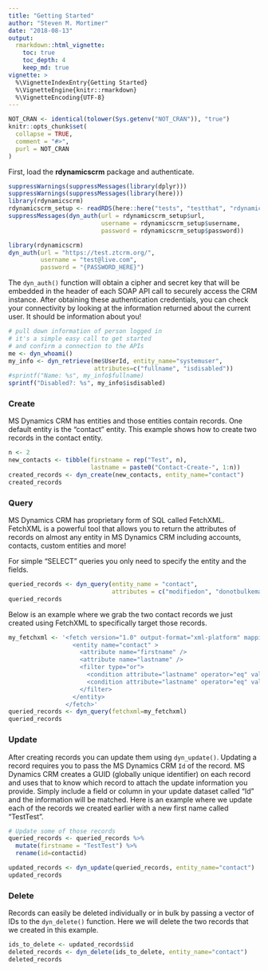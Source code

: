 ```yaml
---
title: "Getting Started"
author: "Steven M. Mortimer"
date: "2018-08-13"
output:
  rmarkdown::html_vignette:
    toc: true
    toc_depth: 4
    keep_md: true
vignette: >
  %\VignetteIndexEntry{Getting Started}
  %\VignetteEngine{knitr::rmarkdown}
  %\VignetteEncoding{UTF-8}
---
```


```r
NOT_CRAN <- identical(tolower(Sys.getenv("NOT_CRAN")), "true")
knitr::opts_chunk$set(
  collapse = TRUE,
  comment = "#>",
  purl = NOT_CRAN
)
```

First, load the **rdynamicscrm** package and authenticate.

```r
suppressWarnings(suppressMessages(library(dplyr)))
suppressWarnings(suppressMessages(library(here)))
library(rdynamicscrm)
rdynamicscrm_setup <- readRDS(here::here("tests", "testthat", "rdynamicscrm_setup.rds"))
suppressMessages(dyn_auth(url = rdynamicscrm_setup$url, 
                          username = rdynamicscrm_setup$username, 
                          password = rdynamicscrm_setup$password))
```

```r
library(rdynamicscrm)
dyn_auth(url = "https://test.ztcrm.org/",
         username = "test@live.com", 
         password = "{PASSWORD_HERE}")
```

The `dyn_auth()` function will obtain a cipher and secret key that will be embedded 
in the header of each SOAP API call to securely access the CRM instance. After obtaining 
these authentication credentials, you can check your connectivity by looking at 
the information returned about the current user. It should be information about you!

```r
# pull down information of person logged in
# it's a simple easy call to get started 
# and confirm a connection to the APIs
me <- dyn_whoami()
my_info <- dyn_retrieve(me$UserId, entity_name="systemuser", 
                        attributes=c("fullname", "isdisabled"))
#sprintf("Name: %s", my_info$fullname)
sprintf("Disabled?: %s", my_info$isdisabled)
```

### Create

MS Dynamics CRM has entities and those entities contain records. One default entity is the 
"contact" entity. This example shows how to create two records in the contact entity.

```r
n <- 2
new_contacts <- tibble(firstname = rep("Test", n),
                       lastname = paste0("Contact-Create-", 1:n))
created_records <- dyn_create(new_contacts, entity_name="contact")
created_records
```

### Query

MS Dynamics CRM has proprietary form of SQL called FetchXML. FetchXML is a powerful 
tool that allows you to return the attributes of records on almost any entity in 
MS Dynamics CRM including accounts, contacts, custom entities and more! 

For simple "SELECT" queries you only need to specify the entity and the fields.

```r
queried_records <- dyn_query(entity_name = "contact",
                             attributes = c("modifiedon", "donotbulkemail"), top=3)
queried_records
```

Below is an example where we grab the two contact records we just created using 
FetchXML to specifically target those records.

```r
my_fetchxml <- '<fetch version="1.0" output-format="xml-platform" mapping="logical" distinct="false">
                  <entity name="contact" >
                    <attribute name="firstname" />
                    <attribute name="lastname" />
                    <filter type="or">
                      <condition attribute="lastname" operator="eq" value="Contact-Create-1" />
                      <condition attribute="lastname" operator="eq" value="Contact-Create-2" />
                    </filter>
                  </entity>
                </fetch>'  
queried_records <- dyn_query(fetchxml=my_fetchxml)
queried_records
```

### Update

After creating records you can update them using `dyn_update()`. Updating a record 
requires you to pass the MS Dynamics CRM `Id` of the record. MS Dynamics CRM creates 
a GUID (globally unique identifier) on each record and uses that to know which record to 
attach the update information you provide. Simply include a field or column in your 
update dataset called "Id" and the information will be matched. Here is an example 
where we update each of the records we created earlier with a new first name 
called "TestTest".

```r
# Update some of those records
queried_records <- queried_records %>%
  mutate(firstname = "TestTest") %>% 
  rename(id=contactid)

updated_records <- dyn_update(queried_records, entity_name="contact")
updated_records
```

### Delete

Records can easily be deleted individually or in bulk by passing a vector of IDs 
to the `dyn_delete()` function. Here we will delete the two records that we created 
in this example.

```r
ids_to_delete <- updated_records$id
deleted_records <- dyn_delete(ids_to_delete, entity_name="contact")
deleted_records
```
